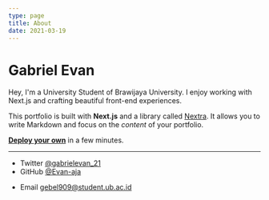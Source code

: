 ```yaml
---
type: page
title: About
date: 2021-03-19
---
```


# Gabriel Evan

Hey, I'm a University Student of Brawijaya University. I enjoy working with Next.js and crafting beautiful front-end experiences.

This portfolio is built with **Next.js** and a library called [Nextra](https://nextra.vercel.app/). It allows you to write Markdown and focus on the _content_ of your portfolio.

[**Deploy your own**](https://vercel.com/new/git/external?repository-url=https://github.com/vercel-solutions/nextjs-portfolio-starter&project-name=portfolio&repository-name=portfolio) in a few minutes.

---

- Twitter [@gabrielevan_21](https://twitter.com/gabrielevan_21)
- GitHub [@Evan-aja](https://github.com/evan-aja)
<!-- - Instagram [@yourname](https://instagram.com/yourname) -->
- Email gebel909@student.ub.ac.id
